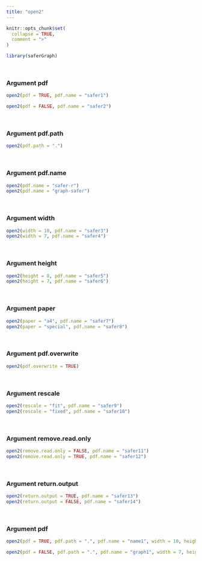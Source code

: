 ---
title: "open2"
---

```{r, include = FALSE}
knitr::opts_chunk$set(
  collapse = TRUE,
  comment = ">"
)
```

```{r setup}
library(saferGraph)
```
<br>

### Argument pdf
```{r}
open2(pdf = TRUE, pdf.name = "safer1")

open2(pdf = FALSE, pdf.name = "safer2")
```
<br>

### Argument pdf.path
```{r}
open2(pdf.path = ".")
```
<br>

### Argument pdf.name
```{r}
open2(pdf.name = "safer-r")
open2(pdf.name = "graph-safer")
```
<br>

### Argument width
```{r}
open2(width = 10, pdf.name = "safer3")
open2(width = 7, pdf.name = "safer4")
```
<br>

### Argument height
```{r}
open2(height = 8, pdf.name = "safer5")
open2(height = 7, pdf.name = "safer6")
```
<br>

### Argument paper
```{r}
open2(paper = "a4", pdf.name = "safer7")
open2(paper = "special", pdf.name = "safer8")
```
<br>

### Argument pdf.overwrite
```{r}
open2(pdf.overwrite = TRUE)
```
<br>

### Argument rescale
```{r}
open2(rescale = "fit", pdf.name = "safer9")
open2(rescale = "fixed", pdf.name = "safer10")
```
<br>

### Argument remove.read.only
```{r}
open2(remove.read.only = FALSE, pdf.name = "safer11")
open2(remove.read.only = TRUE, pdf.name = "safer12")
```
<br>

### Argument return.output
```{r}
open2(return.output = TRUE, pdf.name = "safer13")
open2(return.output = FALSE, pdf.name = "safer14")
```
<br>

### Argument pdf
```{r}
open2(pdf = TRUE, pdf.path = ".", pdf.name = "name1", width = 10, height = 8, paper = "a4", pdf.overwrite = TRUE, rescale = "fit", remove.read.only = FALSE, return.output = TRUE)

open2(pdf = FALSE, pdf.path = ".", pdf.name = "graph1", width = 7, height = 7, paper = "special", pdf.overwrite = FALSE, rescale = "fixed", remove.read.only = TRUE, return.output = FALSE)
```
<br>